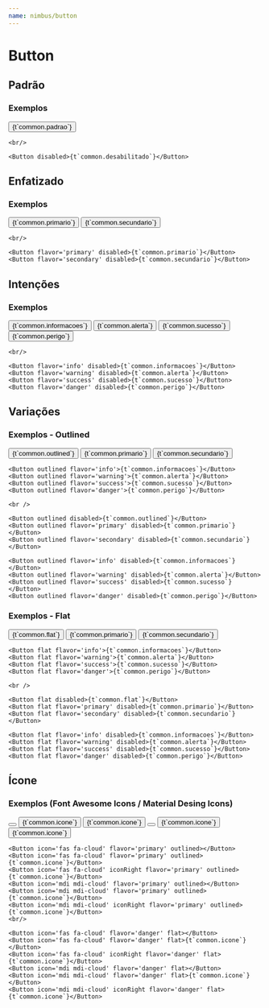 ```yaml
---
name: nimbus/button
---
```




# **Button**



<PropsTable of={Button} />



## Padrão
### Exemplos

<Playground>
    <Button>{t`common.padrao`}</Button>

    <br/>

    <Button disabled>{t`common.desabilitado`}</Button>
</Playground>


## Enfatizado
### Exemplos

<Playground>
    <Button flavor='primary'>{t`common.primario`}</Button>
    <Button flavor='secondary'>{t`common.secundario`}</Button>

    <br/>

    <Button flavor='primary' disabled>{t`common.primario`}</Button>
    <Button flavor='secondary' disabled>{t`common.secundario`}</Button>
</Playground>

## Intenções
### Exemplos

<Playground>
    <Button flavor='info'>{t`common.informacoes`}</Button>
    <Button flavor='warning'>{t`common.alerta`}</Button>
    <Button flavor='success'>{t`common.sucesso`}</Button>
    <Button flavor='danger'>{t`common.perigo`}</Button>

    <br/>

    <Button flavor='info' disabled>{t`common.informacoes`}</Button>
    <Button flavor='warning' disabled>{t`common.alerta`}</Button>
    <Button flavor='success' disabled>{t`common.sucesso`}</Button>
    <Button flavor='danger' disabled>{t`common.perigo`}</Button>
</Playground>



## Variações
### Exemplos - Outlined

<Playground>
    <Button outlined>{t`common.outlined`}</Button>
    <Button outlined flavor='primary'>{t`common.primario`}</Button>
    <Button outlined flavor='secondary'>{t`common.secundario`}</Button>

    <Button outlined flavor='info'>{t`common.informacoes`}</Button>
    <Button outlined flavor='warning'>{t`common.alerta`}</Button>
    <Button outlined flavor='success'>{t`common.sucesso`}</Button>
    <Button outlined flavor='danger'>{t`common.perigo`}</Button>

    <br />

    <Button outlined disabled>{t`common.outlined`}</Button>
    <Button outlined flavor='primary' disabled>{t`common.primario`}</Button>
    <Button outlined flavor='secondary' disabled>{t`common.secundario`}</Button>

    <Button outlined flavor='info' disabled>{t`common.informacoes`}</Button>
    <Button outlined flavor='warning' disabled>{t`common.alerta`}</Button>
    <Button outlined flavor='success' disabled>{t`common.sucesso`}</Button>
    <Button outlined flavor='danger' disabled>{t`common.perigo`}</Button>



</Playground>

### Exemplos - Flat

<Playground>
    <Button flat>{t`common.flat`}</Button>
    <Button flat flavor='primary'>{t`common.primario`}</Button>
    <Button flat flavor='secondary'>{t`common.secundario`}</Button>

    <Button flat flavor='info'>{t`common.informacoes`}</Button>
    <Button flat flavor='warning'>{t`common.alerta`}</Button>
    <Button flat flavor='success'>{t`common.sucesso`}</Button>
    <Button flat flavor='danger'>{t`common.perigo`}</Button>

    <br />

    <Button flat disabled>{t`common.flat`}</Button>
    <Button flat flavor='primary' disabled>{t`common.primario`}</Button>
    <Button flat flavor='secondary' disabled>{t`common.secundario`}</Button>

    <Button flat flavor='info' disabled>{t`common.informacoes`}</Button>
    <Button flat flavor='warning' disabled>{t`common.alerta`}</Button>
    <Button flat flavor='success' disabled>{t`common.sucesso`}</Button>
    <Button flat flavor='danger' disabled>{t`common.perigo`}</Button>

</Playground>

## Ícone
### Exemplos (Font Awesome Icons / Material Desing Icons)

<Playground>
    <Button icon='fas fa-cloud'></Button>
    <Button icon='fas fa-cloud'>{t`common.icone`}</Button>
    <Button icon='fas fa-cloud' iconRight>{t`common.icone`}</Button>
    <Button icon='mdi mdi-cloud'></Button>
    <Button icon='mdi mdi-cloud'>{t`common.icone`}</Button>
    <Button icon='mdi mdi-cloud' iconRight>{t`common.icone`}</Button>
    <br/>

    <Button icon='fas fa-cloud' flavor='primary' outlined></Button>
    <Button icon='fas fa-cloud' flavor='primary' outlined>{t`common.icone`}</Button>
    <Button icon='fas fa-cloud' iconRight flavor='primary' outlined>{t`common.icone`}</Button>
    <Button icon='mdi mdi-cloud' flavor='primary' outlined></Button>
    <Button icon='mdi mdi-cloud' flavor='primary' outlined>{t`common.icone`}</Button>
    <Button icon='mdi mdi-cloud' iconRight flavor='primary' outlined>{t`common.icone`}</Button>
    <br/>

    <Button icon='fas fa-cloud' flavor='danger' flat></Button>
    <Button icon='fas fa-cloud' flavor='danger' flat>{t`common.icone`}</Button>
    <Button icon='fas fa-cloud' iconRight flavor='danger' flat>{t`common.icone`}</Button>
    <Button icon='mdi mdi-cloud' flavor='danger' flat></Button>
    <Button icon='mdi mdi-cloud' flavor='danger' flat>{t`common.icone`}</Button>
    <Button icon='mdi mdi-cloud' iconRight flavor='danger' flat>{t`common.icone`}</Button>
</Playground>

